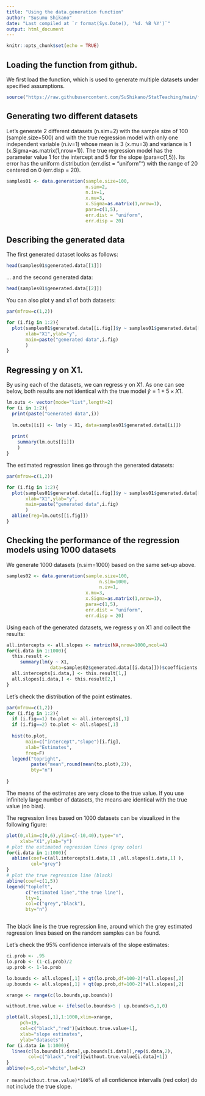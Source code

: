 ```yaml
---
title: "Using the data.generation function"
author: "Susumu Shikano"
date: "Last compiled at `r format(Sys.Date(), '%d. %B %Y')`"
output: html_document
---
```


```r
knitr::opts_chunk$set(echo = TRUE)
```

## Loading the function from github.

We first load the function, which is used to generate multiple datasets under specified assumptions.

```r
source("https://raw.githubusercontent.com/SuShikano/StatTeaching/main/func/data_generation.R")


```

## Generating two different datasets

Let's generate 2 different datasets (n.sim=2) with the sample size of 100 (sample.size=500) and with the true regression model with 
only one independent variable (n.iv=1) whose mean is 3 (x.mu=3) and variance is 1 (x.Sigma=as.matrix(1,nrow=1)). The true regression model has the parameter value 1 for the intercept and 5 for the slope (para=c(1,5)). Its error has the uniform distribution (err.dist = "uniform"") with the range of 20 centered on 0 (err.disp = 20).

```r

samples01 <- data.generation(sample.size=100,
                             n.sim=2,
                             n.iv=1,
                             x.mu=3,
                             x.Sigma=as.matrix(1,nrow=1),
                             para=c(1,5),
                             err.dist = "uniform",
                             err.disp = 20)
```

## Describing the generated data

The first generated dataset looks as follows:

```r
head(samples01$generated.data[[1]])
```


... and the second generated data:

```r
head(samples01$generated.data[[2]])
```

You can also plot y and x1 of both datasets:

```r
par(mfrow=c(1,2))

for (i.fig in 1:2){
  plot(samples01$generated.data[[i.fig]]$y ~ samples01$generated.data[[i.fig]]$X1,
       xlab="X1",ylab="y",
       main=paste("generated data",i.fig)
       )
}
```


## Regressing y on X1.

By using each of the datasets, we can regress y on X1. As one can see below, both results are not identical with the true model $\hat y = 1 + 5 \times X1$.

```r

lm.outs <- vector(mode="list",length=2)
for (i in 1:2){
  print(paste("Generated data",i))
  
  lm.outs[[i]] <- lm(y ~ X1, data=samples01$generated.data[[i]])
  
  print(
    summary(lm.outs[[i]])
    )
}

```

The estimated regression lines go through the generated datasets:

```r
par(mfrow=c(1,2))

for (i.fig in 1:2){
  plot(samples01$generated.data[[i.fig]]$y ~ samples01$generated.data[[i.fig]]$X1,
       xlab="X1",ylab="y",
       main=paste("generated data",i.fig)
       )
  abline(reg=lm.outs[[i.fig]])
}
```



## Checking the performance of the regression models using 1000 datasets

We generate 1000 datasets (n.sim=1000) based on the same set-up above.

```r

samples02 <- data.generation(sample.size=100,
                                  n.sim=1000,
                                  n.iv=1,
                             x.mu=3,
                             x.Sigma=as.matrix(1,nrow=1),
                             para=c(1,5),
                             err.dist = "uniform",
                             err.disp = 20)


```

Using each of the generated datasets, we regress y on X1 and collect the results:


```r

all.intercepts <- all.slopes <- matrix(NA,nrow=1000,ncol=4)
for(i.data in 1:1000){
  this.result <-     
     summary(lm(y ~ X1, 
                data=samples02$generated.data[[i.data]]))$coefficients
  all.intercepts[i.data,] <- this.result[1,]
  all.slopes[i.data,] <- this.result[2,]
} 


```

Let's check the distribution of the point estimates.

```r

par(mfrow=c(1,2))
for (i.fig in 1:2){
  if (i.fig==1) to.plot <- all.intercepts[,1]
  if (i.fig==2) to.plot <- all.slopes[,1]
  
  hist(to.plot,
       main=c("intercept","slope")[i.fig],
       xlab="Estimates",
       freq=F)
  legend("topright",
         paste("mean",round(mean(to.plot),2)),
         bty="n")
  
}


```

The means of the estimates are very close to the true value. If you use infinitely large number of datasets, the means are identical with the true value (no bias).

The regression lines based on 1000 datasets can be visualized in the following figure:

```r

plot(0,xlim=c(0,6),ylim=c(-10,40),type="n",
     xlab="X1",ylab="y")
# plot the estimated regression lines (grey color)
for(i.data in 1:1000){
  abline(coef=c(all.intercepts[i.data,1] ,all.slopes[i.data,1] ),
         col="grey")
} 
# plot the true regression line (black)
abline(coef=c(1,5)) 
legend("topleft",
       c("estimated line","the true line"),
       lty=1,
       col=c("grey","black"),
       bty="n")



```

The black line is the true regression line, around which the grey estimated regression lines based on the random samples can be found.

Let's check the 95% confidence intervals of the slope estimates:

```r
ci.prob <- .95
lo.prob <- (1-ci.prob)/2
up.prob <- 1-lo.prob

lo.bounds <- all.slopes[,1] + qt(lo.prob,df=100-2)*all.slopes[,2]
up.bounds <- all.slopes[,1] + qt(up.prob,df=100-2)*all.slopes[,2]

xrange <- range(c(lo.bounds,up.bounds))

without.true.value <- ifelse(lo.bounds>5 | up.bounds<5,1,0)

plot(all.slopes[,1],1:1000,xlim=xrange,
     pch=19,
     col=c("black","red")[without.true.value+1],
     xlab="slope estimates",
     ylab="datasets")
for (i.data in 1:1000){
  lines(c(lo.bounds[i.data],up.bounds[i.data]),rep(i.data,2),
        col=c("black","red")[without.true.value[i.data]+1])
}
abline(v=5,col="white",lwd=2)


```

`r mean(without.true.value)*100`% of all confidence intervalls (red color) do not include the true slope. 


